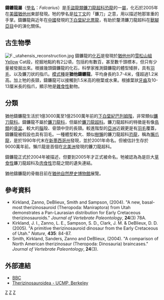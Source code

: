 {{Automatic Taxobox
| taxon = Falcarius
| fossil_range = 上[[白垩纪|白垩纪]]{{fossil_range|126}}
| status = Fossil
| image = Falcarius.jpg
| image_caption = 鑄鐮龍的骨架，位於[[猶他州|猶他州]]自然歷史博物館
| authority = [[詹姆士·柯克蘭|Kirkland]] ''et al.'', 2005
| type_species = '''猶他鑄鐮龍<BR>''Falcarius utahensis'''''
| type_species_authority = Kirkland ''et al.'', 2005 
}}

'''鑄鐮龍屬'''（[[學名|學名]]：''Falcarius''）是[[手盜龍類|手盜龍類]][[鐮刀龍超科|鐮刀龍超科]][[恐龍|恐龍]]的一[[屬|屬]]，化石於2005年在[[美國|美國]][[猶他州|猶他州]]東部發現。牠的學名是[[拉丁文|拉丁文]]的「鐮刀」之意，用以描述牠那笨重的手掌。鑄鐮龍與近年在[[中國|中國]]發現的[[下白堊紀|下白堊紀]][[北票龍|北票龍]]，有助於釐清鐮刀龍超科在[[獸腳亞目|獸腳亞目]]中的演化關係。

==古生物學==
[[File:F._utahensis_reconstruction.jpg|thumb]]
鑄鐮龍的[[化石|化石]]是發現於[[猶他州|猶他州]]的[[雪松山組|雪松山組]]Yellow Cat段，挖掘地點約有2公頃，包括約有數百，甚至數千頭標本，但只有少量被發掘出來。根據幾頭鑄鐮龍的化石，科學家推測鑄鐮龍的體型矮胖，具有[[羽毛|羽毛]]、以及鐮刀狀的指爪。[[模式種|模式種]]是'''猶他鑄鐮龍'''，平均身長約3.7-4米，僅超過1.2米高。加上牠的長頸，鑄鐮龍可以接觸到1.5米高的樹葉或水果。根據葉狀[[牙齒|牙齒]]及10-13厘米長的指爪，顯示牠是[[雜食性|雜食性]]動物。

==分類==
猶他鑄鐮龍生活於1億3000萬至1億2500萬年前的[[下白堊紀|下白堊紀]][[巴列姆階|巴列姆階]]，非常類似[[鐮刀龍科|鐮刀龍科]]。鑄鐮龍不屬於[[鐮刀龍科|鐮刀龍科]]，但屬於[[鐮刀龍超科|鐮刀龍超科]]。鐮刀龍超科的特徵是有像[[鳥類|鳥類]]的[[骨盆|骨盆]]、較大的[[腦|腦]]殼、骨頭中空的長頸。較進階型的[[亞洲|亞洲]]近親更是有[[羽毛|羽毛]]覆蓋，鑄鐮龍被假設也具有羽毛。一種體型較大、類似[[樹懶|樹懶]]的鐮刀龍超科[[恐龍|恐龍]]，稱為[[懶爪龍|懶爪龍]]，是於1990年代末在[[新墨西哥州|新墨西哥州]]發現，並於2001年命名。但被估計生存於9000萬年前。懶爪龍是首個在[[北美洲|北美洲]]發現的鐮刀龍超科。

鑄鐮龍正式於2004年被描述，但要到2005年才正式被命名。牠被認為為是巨大[[草食性|草食性]]鐮刀龍超科及[[肉食性|肉食性]]恐龍之間的遺失連結。

猶他鑄鐮龍的骨骼目前在[[猶他自然歷史博物館|猶他自然歷史博物館]]展覽。

==參考資料==
* Kirkland, Zanno, DeBlieux, Smith and Sampson, (2004). "A new, basal-most therizinosauroid (Theropoda: Maniraptora) from Utah demonstrates a Pan-Laurasian distribution for Early Cretaceous therizinosauroids." ''Journal of Vertebrate Paleontology'', '''24'''(3) 78A.
* Kirkland, J. I., Zanno, L. E., Sampson, S. D., Clark, J. M. & DeBlieux, D. D. (2005). "A primitive therizinosauroid dinosaur from the Early Cretaceous of Utah." ''Nature'', '''435''': 84-87.
* Smith, Kirkland, Sanders, Zanno and DeBlieux, (2004). "A comparison of North American therizinosaur (Theropoda: Dinosauria) braincases." ''Journal of Vertebrate Paleontology'',  '''24'''(3).

== 外部連結 ==
* [http://news.bbc.co.uk/1/hi/sci/tech/4512487.stm BBC]
* [http://www.ucmp.berkeley.edu/diapsids/saurischia/therizinosauroidea.html Therizinosauroidea - UCMP, Berkeley]
{{手盜龍類|M.}}
{{Taxonbar|from=Q251225}}

[[Category:下白堊紀恐龍|Z]]
[[Category:北美洲恐龍|Z]]
[[Category:鐮刀龍超科|Z]]